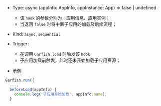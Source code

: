 
- Type: <Highlight> async (appInfo: AppInfo, appInstance: App) => false | undefined </Highlight>
  - 该 `hook` 的参数分别为：应用信息、应用实例；
  - 当返回 `false` 时将中断子应用的加载及后续流程；
- Kind: `async`, `sequential`
- Trigger:

  - 在调用 `Garfish.load` 时触发该 `hook`
  - 子应用加载前触发，此时还未开始加载子应用资源；

- 示例

```ts
Garfish.run({
  ...,
  beforeLoad(appInfo) {
    console.log('子应用开始加载', appInfo.name);
  }
```
